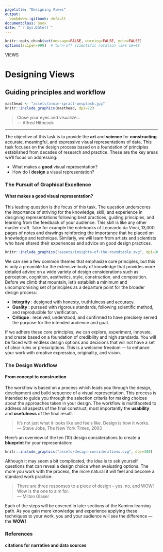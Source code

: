 ```yaml
---
pagetitle: "Designing Views"
output:
  bookdown::gitbook: default
documentclass: book
date: "`r Sys.Date()`"
---
```


```r

knitr::opts_chunk$set(message=FALSE, warning=FALSE, echo=FALSE)
options(scipen=999)  # turn-off scientific notation like 1e+48

```

<div class="activity">
VIEWS  
</div>

# Designing Views
## Guiding principles and workflow

```r

masthead <- "assets/annie-spratt-unsplash.jpg"
knitr::include_graphics(masthead, dpi=72)

```

> Close your eyes and visualize...\
--- Alfred Hithcock\

***

The objective of this task is to provide the __art__ and __science__ for __constructing__ accurate, meaningful, and expressive visual representations of data. This task focuses on the design process based on a foundation of principles established from decades of research and practice.  These are the key areas we'll focus on addressing:

* What makes a __good__ visual representation?
* How do I __design__ a visual representation?

### The Pursuit of Graphical Excellence
#### What makes a good visual representation?

This leading question is the focus of this task. The question underscores the importance of striving for the knowledge, skill, and experience in designing representations following best practices, guiding principles, and learning from the feedback of your audience. This skill is like any other master craft. Take for example the notebooks of Leonardo da Vinci, 13,000 pages of notes and drawings reinforcing the importance that he placed on knowledge and technique. Similarly, we will learn from artists and scientists who have shared their experiences and advice on good design practices.

```r

knitr::include_graphics("assets/insights-of-the-roundtable.svg", dpi=300)

```

We can see a few common themes that emphasize core principles, but this is only a preamble for the extensive body of knowledge that provides more detailed advice on a wide variety of design considerations such as perception, cognition, aesthetics, style, construction, and composition.  Before we climb that mountain, let's establish a minimum and uncompromising set of principles as a departure point for the broader design process:

* __Integrity__ : designed with honesty, truthfulness and accuracy.
* __Quality__ : pursued with rigorous standards, following scientific method, and reproducible for verification.
* __Critique__ : received, understood, and confirmed to have precisely served the purpose for the intended audience and goal.

If we adhere these core principles, we can explore, experiment, innovate, and create based on a foundation of credibility and high standards. You will be faced with endless design options and decisions that will not have a set of clear rules or prescriptions. This is a welcome freedom --- to enhance your work with creative expression, originality, and vision.

### The Design Workflow
#### From concept to construction

The workflow is based on a process which leads you through the design, development and build sequence of a visual representation. This process is intended to guide you through the selection criteria for making choices about the approaches taken in your design.  The workflow is multifaceted to address all aspects of the final construct, most importantly the __usability__ and __usefulness__ of the final result.

> It’s not just what it looks like and feels like. Design is how it works.\
--- Steve Jobs, The New York Times, 2003

Here's an overview of the ten (10) design considerations to create a __blueprint__ for your representation:


```r

knitr::include_graphics("assets/design-considerations.svg", dpi=300)

```

Although it may seem a bit complicated, the idea is to ask yourself questions that can reveal a design choice when evaluating options.  The more you work with the process, the more natural it will feel and become a standard work practice.

> There are three responses to a piece of design – yes, no, and WOW!\
  Wow is the one to aim for.\
--- Milton Glaser\

Each of the steps will be covered in later sections of the Kamino learning path. As you gain more knowledge and experience applying these techniques to your work, you and your audience will see the difference --- the __WOW!__

### References
#### citations for narrative and data sources

